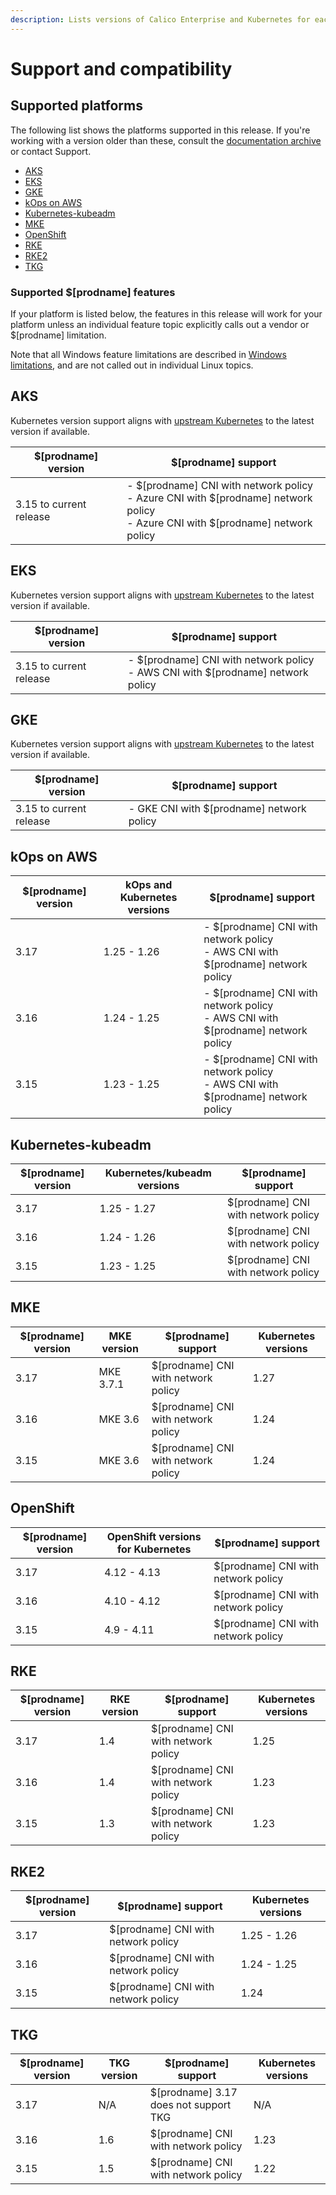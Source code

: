 ```yaml
---
description: Lists versions of Calico Enterprise and Kubernetes for each platform.
---
```


# Support and compatibility

## Supported platforms

The following list shows the platforms supported in this release.  If you're working with a version older than these, consult the [documentation archive](https://docs.tigera.io/archive) or contact Support.

- [AKS](#aks)
- [EKS](#eks)
- [GKE](#gke)
- [kOps on AWS](#kops-on-aws)
- [Kubernetes-kubeadm](#kubernetes-kubeadm)
- [MKE](#mke)
- [OpenShift](#openshift)
- [RKE](#rke)
- [RKE2](#rke2)
- [TKG](#tkg)

### Supported $[prodname] features

If your platform is listed below, the features in this release will work for your platform unless an individual feature topic explicitly calls out a vendor or $[prodname] limitation.

Note that all Windows feature limitations are described in [Windows limitations](install-on-clusters/windows-calico/limitations.mdx), and are not called out in individual Linux topics.

## AKS

Kubernetes version support aligns with [upstream Kubernetes](#kubernetes-kubeadm) to the latest version if available.

| $[prodname] version | $[prodname] support                                         |
| ---------------------------- | ------------------------------------------------------------ |
| 3.15 to current release  | - $[prodname] CNI with network policy<br />- Azure CNI with $[prodname] network policy <br />- Azure CNI with $[prodname] network policy|

## EKS

Kubernetes version support aligns with [upstream Kubernetes](#kubernetes-kubeadm) to the latest version if available.

| $[prodname] version   | $[prodname] support                                         |
| ---------------------- | ------------------------------------------------------------ |
| 3.15 to current release  | - $[prodname] CNI with network policy<br />- AWS CNI with $[prodname] network policy |

## GKE

Kubernetes version support aligns with [upstream Kubernetes](#kubernetes-kubeadm) to the latest version if available.

| $[prodname] version | $[prodname] support                       |
| -------------------- | ------------------------------------------ |
| 3.15 to current release                  | - GKE CNI with $[prodname] network policy |



## kOps on AWS

| $[prodname] version | kOps and Kubernetes versions | $[prodname] support                                         |
| -------------------- | ---------------------------- | ------------------------------------------------------------ |
| 3.17                 | 1.25 - 1.26                  | - $[prodname] CNI with network policy<br />- AWS CNI with $[prodname] network policy |
| 3.16                 | 1.24 - 1.25                  | - $[prodname] CNI with network policy<br />- AWS CNI with $[prodname] network policy |
| 3.15                 | 1.23 - 1.25                  | - $[prodname] CNI with network policy<br />- AWS CNI with $[prodname] network policy |

## Kubernetes-kubeadm

| $[prodname] version | Kubernetes/kubeadm versions | $[prodname] support                 |
| -------------------- | --------------------------- | ------------------------------------ |
| 3.17                 | 1.25 - 1.27                 | $[prodname] CNI with network policy |
| 3.16                 | 1.24 - 1.26                 | $[prodname] CNI with network policy |
| 3.15                 | 1.23 - 1.25                 | $[prodname] CNI with network policy |

## MKE

| $[prodname] version | MKE version                          | $[prodname] support                 | Kubernetes versions |
| -------------------- | ------------------------------------ | ------------------------------------ | ------------------- |
| 3.17                 | MKE 3.7.1                            | $[prodname] CNI with network policy | 1.27                |
| 3.16                 | MKE 3.6                              | $[prodname] CNI with network policy | 1.24                |
| 3.15                 | MKE 3.6                              | $[prodname] CNI with network policy | 1.24                |

## OpenShift

| $[prodname] version | OpenShift versions for Kubernetes | $[prodname] support                 |
| -------------------- | --------------------------------- | ------------------------------------ |
| 3.17                 | 4.12 - 4.13                       | $[prodname] CNI with network policy |
| 3.16                 | 4.10 - 4.12                       | $[prodname] CNI with network policy |
| 3.15                 | 4.9 - 4.11                        | $[prodname] CNI with network policy |

## RKE

| $[prodname] version | RKE version | $[prodname] support                 | Kubernetes versions |
| -------------------- | ----------- | ------------------------------------ | ------------------- |
| 3.17                 | 1.4         | $[prodname] CNI with network policy | 1.25                |
| 3.16                 | 1.4         | $[prodname] CNI with network policy | 1.23                |
| 3.15                 | 1.3         | $[prodname] CNI with network policy | 1.23                |

## RKE2

| $[prodname] version | $[prodname] support                 | Kubernetes versions |
| -------------------- | ------------------------------------ | ------------------- |
| 3.17                 | $[prodname] CNI with network policy | 1.25 - 1.26         |
| 3.16                 | $[prodname] CNI with network policy | 1.24 - 1.25         |
| 3.15                 | $[prodname] CNI with network policy | 1.24                |

## TKG

| $[prodname] version | TKG version | $[prodname] support                 | Kubernetes versions    |
| -------------------- | ----------- | ------------------------------------ | ---------------------- |
| 3.17                 | N/A        | $[prodname] 3.17 does not support TKG | N/A                   |
| 3.16                 | 1.6         | $[prodname] CNI with network policy | 1.23                   |
| 3.15                 | 1.5         | $[prodname] CNI with network policy | 1.22                   |